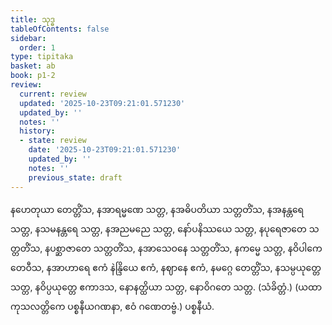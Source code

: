 ```yaml
---
title: သုဒ္ဓ
tableOfContents: false
sidebar:
  order: 1
type: tipitaka
basket: ab
book: p1-2
review:
  current: review
  updated: '2025-10-23T09:21:01.571230'
  updated_by: ''
  notes: ''
  history:
  - state: review
    date: '2025-10-23T09:21:01.571230'
    updated_by: ''
    notes: ''
    previous_state: draft
---
```



<ReviewStatus review={frontmatter.review} showDetails={true} />

<HypothesisAnnotation frontmatter={frontmatter} />

<DynamicBreadcrumb />

<Division number="44" book="p1-2" e="ch" v="37" p="28">

<Paragraph number="192" book="p1-2">
နဟေတုယာ တေတ္တိံသ, နအာရမ္မဏေ သတ္တ, နအဓိပတိယာ သတ္တတိံသ, နအနန္တရေ သတ္တ, နသမနန္တရေ သတ္တ, နအညမညေ သတ္တ, နော်ပနိဿယေ သတ္တ, နပုရေဇာတေ သတ္တတိံသ, နပစ္ဆာဇာတေ သတ္တတိံသ, နအာသေဝနေ သတ္တတိံသ, နကမ္မေ သတ္တ, နဝိပါကေ တေဝီသ, နအာဟာရေ ဧကံ နဲန္ဒြိယေ ဧကံ, နဈာနေ ဧကံ, နမဂ္ဂေ တေတ္တိံသ, နသမ္ပယုတ္တေ သတ္တ, နဝိပ္ပယုတ္တေ ဧကာဒသ, နောနတ္ထိယာ သတ္တ, နောဝိဂတေ သတ္တ. (သံခိတ္တံ.)
</Paragraph>

<Paragraph number="193" book="p1-2">
(ယထာ ကုသလတ္တိကေ ပစ္စနီယဂဏနာ, ဧဝံ ဂဏေတဗ္ဗံ.)

</Paragraph>
</Division>

<Paragraph number="194" type="center" book="p1-2">
ပစ္စနီယံ.
</Paragraph>